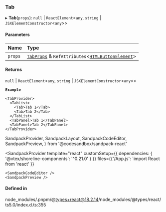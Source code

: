 ### Tab

▸ **Tab**(`props`): `null` \| `ReactElement`\<`any`, `string` \| `JSXElementConstructor`\<`any`\>\>

#### Parameters

| Name    | Type                                                                                                                            |
| :------ | :------------------------------------------------------------------------------------------------------------------------------ |
| `props` | [`TabProps`](props.md) & `RefAttributes`\<[`HTMLButtonElement`](https://developer.mozilla.org/docs/Web/API/HTMLButtonElement)\> |

#### Returns

`null` \| `ReactElement`\<`any`, `string` \| `JSXElementConstructor`\<`any`\>\>

**`Example`**

```tsx copy showLineNumbers filename="example.tsx
<TabProvider>
  <TabList>
    <Tab>Tab 1</Tab>
    <Tab>Tab 2</Tab>
  </TabList>
  <TabPanel>Tab 1</TabPanel>
  <TabPanel>Tab 2</TabPanel>
</TabProvider>
```

SandpackProvider,
SandpackLayout,
SandpackCodeEditor,
SandpackPreview,
} from '@codesandbox/sandpack-react'

<SandpackProvider
template="react"
customSetup={{ dependencies: { '@vtex/shoreline-components': '^0.21.0' } }}
files={{'/App.js': `import React from 'react'
  }}

>   <SandpackLayout>

    <SandpackCodeEditor />
    <SandpackPreview />

  </SandpackLayout>
</SandpackProvider>

#### Defined in

node_modules/.pnpm/@types+react@18.2.14/node_modules/@types/react/ts5.0/index.d.ts:355
